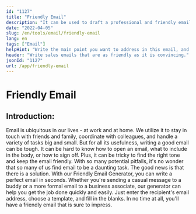 ```yaml
---
id: "1127"
title: "Friendly Email"
description: "It can be used to draft a professional and friendly email to a colleague or client."
date: "2022-04-05"
slug: /en/tools/email/friendly-email
lang: en
tags: ["Email"]
helpHint: "Write the main point you want to address in this email, and then we'll create a friendly email based on it."
header: "Write sales emails that are as friendly as it is convincing."
jsonId: "1127"
url: /app/friendly-email
---
```


# Friendly Email

## Introduction:

Email is ubiquitous in our lives - at work and at home. We utilize it to stay in touch with friends and family, coordinate with colleagues, and handle a variety of tasks big and small. But for all its usefulness, writing a good email can be tough. It can be hard to know how to open an email, what to include in the body, or how to sign off. Plus, it can be tricky to find the right tone and keep the email friendly. With so many potential pitfalls, it's no wonder that so many of us find email to be a daunting task. The good news is that there is a solution. With our Friendly Email Generator, you can write a perfect email in seconds. Whether you're sending a casual message to a buddy or a more formal email to a business associate, our generator can help you get the job done quickly and easily. Just enter the recipient's email address, choose a template, and fill in the blanks. In no time at all, you'll have a friendly email that is sure to impress.
